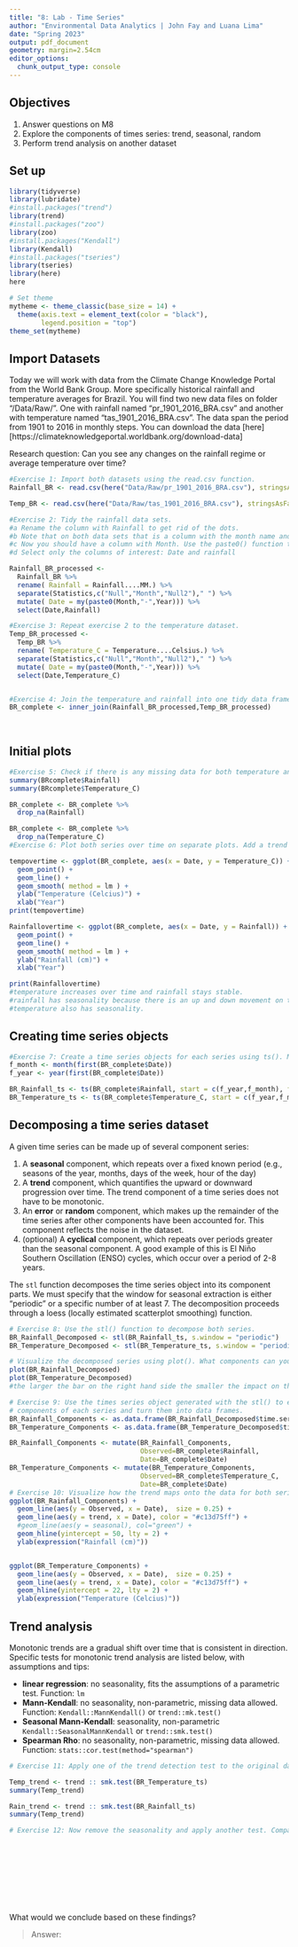 ```yaml
---
title: "8: Lab - Time Series"
author: "Environmental Data Analytics | John Fay and Luana Lima"
date: "Spring 2023"
output: pdf_document
geometry: margin=2.54cm
editor_options: 
  chunk_output_type: console
---
```


## Objectives
1. Answer questions on M8
2. Explore the components of times series: trend, seasonal, random
3. Perform trend analysis on another dataset

## Set up

```r

library(tidyverse)
library(lubridate)
#install.packages("trend")
library(trend)
#install.packages("zoo")
library(zoo)
#install.packages("Kendall")
library(Kendall)
#install.packages("tseries")
library(tseries)
library(here)
here

# Set theme
mytheme <- theme_classic(base_size = 14) +
  theme(axis.text = element_text(color = "black"), 
        legend.position = "top")
theme_set(mytheme)
```

## Import Datasets

Today we will work with data from the Climate Change Knowledge Portal from the World Bank Group. More specifically historical rainfall and temperature averages for Brazil. You will find two new data files on folder "/Data/Raw/". One with rainfall named "pr_1901_2016_BRA.csv" and another with temperature named "tas_1901_2016_BRA.csv". The data span the period from 1901 to 2016 in monthly steps. You can download the data [here][https://climateknowledgeportal.worldbank.org/download-data]

Research question: Can you see any changes on the rainfall regime or average temperature over time?

```r
#Exercise 1: Import both datasets using the read.csv function.
Rainfall_BR <- read.csv(here("Data/Raw/pr_1901_2016_BRA.csv"), stringsAsFactors = TRUE)

Temp_BR <- read.csv(here("Data/Raw/tas_1901_2016_BRA.csv"), stringsAsFactors = TRUE)

#Exercise 2: Tidy the rainfall data sets.
#a Rename the column with Rainfall to get rid of the dots.
#b Note that on both data sets that is a column with the month name and average. Convert it to a Month column by separating the string, i.e., month in one column and the word "Average" on another. Hint: use the separate() function in the pipe.
#c Now you should have a column with Month. Use the paste0() function to paste month and year together and create a date object.
#d Select only the columns of interest: Date and rainfall

Rainfall_BR_processed <-
  Rainfall_BR %>% 
  rename( Rainfall = Rainfall....MM.) %>% 
  separate(Statistics,c("Null","Month","Null2")," ") %>% 
  mutate( Date = my(paste0(Month,"-",Year))) %>% 
  select(Date,Rainfall)

#Exercise 3: Repeat exercise 2 to the temperature dataset.
Temp_BR_processed <-
  Temp_BR %>% 
  rename( Temperature_C = Temperature....Celsius.) %>% 
  separate(Statistics,c("Null","Month","Null2")," ") %>% 
  mutate( Date = my(paste0(Month,"-",Year))) %>% 
  select(Date,Temperature_C)  


#Exercise 4: Join the temperature and rainfall into one tidy data frame with 3 columns: Date, Rainfall and Temperature.
BR_complete <- inner_join(Rainfall_BR_processed,Temp_BR_processed)
  
           
```


## Initial plots

```r

#Exercise 5: Check if there is any missing data for both temperature and rainfall series.
summary(BRcomplete$Rainfall)
summary(BRcomplete$Temperature_C)

BR_complete <- BR_complete %>%
  drop_na(Rainfall)

BR_complete <- BR_complete %>%
  drop_na(Temperature_C)
#Exercise 6: Plot both series over time on separate plots. Add a trend line using geom_smooth(). Can you say something about the trend just by visualizing the data?

tempovertime <- ggplot(BR_complete, aes(x = Date, y = Temperature_C)) +
  geom_point() +
  geom_line() +
  geom_smooth( method = lm ) +
  ylab("Temperature (Celcius)") +
  xlab("Year")
print(tempovertime)

Rainfallovertime <- ggplot(BR_complete, aes(x = Date, y = Rainfall)) +
  geom_point() +
  geom_line() +
  geom_smooth( method = lm ) +
  ylab("Rainfall (cm)") +
  xlab("Year")

print(Rainfallovertime)
#temperature increases over time and rainfall stays stable.
#rainfall has seasonality because there is an up and down movement on the graph.
#temperature also has seasonality.
```

## Creating time series objects

```r
#Exercise 7: Create a time series objects for each series using ts(). Make sure you specify the starting point and frequency.
f_month <- month(first(BR_complete$Date))
f_year <- year(first(BR_complete$Date))

BR_Rainfall_ts <- ts(BR_complete$Rainfall, start = c(f_year,f_month), frequency = 12)
BR_Temperature_ts <- ts(BR_complete$Temperature_C, start = c(f_year,f_month), frequency = 12)
```


## Decomposing a time series dataset

A given time series can be made up of several component series: 

1. A **seasonal** component, which repeats over a fixed known period (e.g., seasons of the year, months, days of the week, hour of the day)
2. A **trend** component, which quantifies the upward or downward progression over time. The trend component of a time series does not have to be monotonic.
3. An **error** or **random** component, which makes up the remainder of the time series after other components have been accounted for. This component reflects the noise in the dataset. 
4. (optional) A **cyclical** component, which repeats over periods greater than the seasonal component. A good example of this is El Niño Southern Oscillation (ENSO) cycles, which occur over a period of 2-8 years.


The `stl` function decomposes the time series object into its component parts. We must specify that the window for seasonal extraction is either "periodic" or a specific number of at least 7. The decomposition proceeds through a loess (locally estimated scatterplot smoothing) function.

```r

# Exercise 8: Use the stl() function to decompose both series. 
BR_Rainfall_Decomposed <- stl(BR_Rainfall_ts, s.window = "periodic")
BR_Temperature_Decomposed <- stl(BR_Temperature_ts, s.window = "periodic")

# Visualize the decomposed series using plot(). What components can you identify?
plot(BR_Rainfall_Decomposed)
plot(BR_Temperature_Decomposed)
#the larger the bar on the right hand side the smaller the impact on the data variation.

# Exercise 9: Use the times series object generated with the stl() to extract the 
# components of each series and turn them into data frames.
BR_Rainfall_Components <- as.data.frame(BR_Rainfall_Decomposed$time.series[,1:3])
BR_Temperature_Components <- as.data.frame(BR_Temperature_Decomposed$time.series[,1:3])

BR_Rainfall_Components <- mutate(BR_Rainfall_Components, 
                                 Observed=BR_complete$Rainfall, 
                                 Date=BR_complete$Date)
BR_Temperature_Components <- mutate(BR_Temperature_Components, 
                                 Observed=BR_complete$Temperature_C, 
                                 Date=BR_complete$Date)
# Exercise 10: Visualize how the trend maps onto the data for both series
ggplot(BR_Rainfall_Components) +
  geom_line(aes(y = Observed, x = Date),  size = 0.25) +
  geom_line(aes(y = trend, x = Date), color = "#c13d75ff") +
  #geom_line(aes(y = seasonal), col="green") +
  geom_hline(yintercept = 50, lty = 2) +
  ylab(expression("Rainfall (cm)"))


ggplot(BR_Temperature_Components) +
  geom_line(aes(y = Observed, x = Date),  size = 0.25) +
  geom_line(aes(y = trend, x = Date), color = "#c13d75ff") +
  geom_hline(yintercept = 22, lty = 2) +
  ylab(expression("Temperature (Celcius)"))


```


## Trend analysis

Monotonic trends are a gradual shift over time that is consistent in direction. Specific tests for monotonic trend analysis are listed below, with assumptions and tips: 

* **linear regression**: no seasonality, fits the assumptions of a parametric test. Function: `lm`
* **Mann-Kendall**: no seasonality, non-parametric, missing data allowed. Function: `Kendall::MannKendall()` or `trend::mk.test()`
* **Seasonal Mann-Kendall**: seasonality, non-parametric `Kendall::SeasonalMannKendall` or `trend::smk.test()`
* **Spearman Rho**: no seasonality, non-parametric, missing data allowed. Function: `stats::cor.test(method="spearman")`


```r

# Exercise 11: Apply one of the trend detection test to the original data set. Remember that the data has seasonal component, which test can be applied in this case?

Temp_trend <- trend :: smk.test(BR_Temperature_ts)
summary(Temp_trend)

Rain_trend <- trend :: smk.test(BR_Rainfall_ts)
summary(Temp_trend)

# Exercise 12: Now remove the seasonality and apply another test. Compare the results with what you obtained on Exercise 9.











```

What would we conclude based on these findings? 

> Answer:


